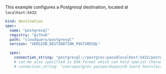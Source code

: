 This example configures a Postgresql destination, located at `localhost:5432`:

```yaml copy
kind: destination
spec:
  name: "postgresql"
  registry: "github"
  path: "cloudquery/postgresql"
  version: "VERSION_DESTINATION_POSTGRESQL"

  spec:
    connection_string: "postgresql://postgres:pass@localhost:5432/postgres?sslmode=disable"
    # can be also specified in DSN format which can hold special characters in password
    # connection_string: "user=postgres password=pass+0-[word host=localhost port=5432 dbname=postgres"
```
